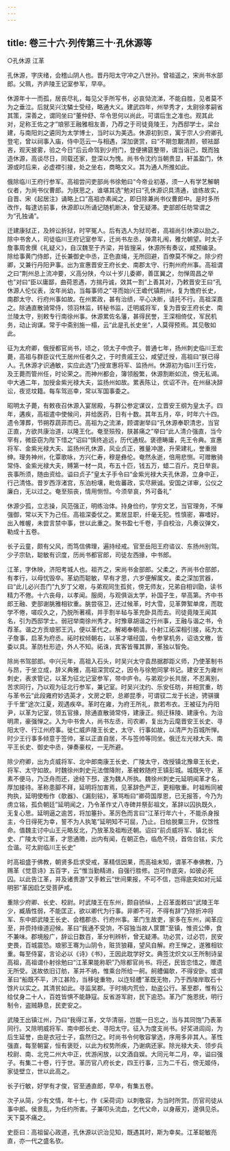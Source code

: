 ```yaml
---
---
---
```

title: 卷三十六·列传第三十·孔休源等
---

○孔休源  江革

孔休源，字庆绪，会稽山阴人也。晋丹阳太守冲之八世孙。曾祖遥之，宋尚书水部郎。父珮，齐庐陵王记室参军，早卒。

休源年十一而孤，居丧尽礼，每见父手所写书，必哀恸流涕，不能自胜，见者莫不为之垂泣。后就吴兴沈驎士受经，略通大义。建武四年，州举秀才，太尉徐孝嗣省其策，深善之，谓同坐曰“董仲舒、华令思何以尚此，可谓后生之准也。观其此对，足称王佐之才”琅邪王融雅相友善，乃荐之于司徒竟陵王，为西邸学士。梁台建，与南阳刘之遴同为太学博士，当时以为美选。休源初到京，寓于宗人少府卿孔登宅，曾以祠事入庙，侍中范云一与相遇，深加褒赏，曰“不期忽覯清颜，顿袪鄙吝，观天披雾，验之今日”后云命驾到少府门，登便拂筵整带，谓当诣己，既而独造休源，高谈尽日，同载还家，登深以为愧。尚书令沈约当朝贵显，轩盖盈门，休源或时后来，必虚襟引接，处之坐右，商略文义。其为通人所推如此。

俄除临川王府行参军。高祖尝问吏部尚书徐勉曰“今帝业初基，须一人有学艺解朝仪者，为尚书仪曹郎。为朕思之，谁堪其选”勉对曰“孔休源识具清通，谙练故实，自晋、宋《起居注》诵略上口”高祖亦素闻之，即日除兼尚书仪曹郎中。是时多所改作，每逮访前事，休源即以所诵记随机断决，曾无疑滞。吏部郎任昉常谓之为“孔独诵”。

迁建康狱正，及辨讼折狱，时罕冤人。后有选人为狱司者，高祖尚引休源以励之。除中书舍人，司徒临川王府记室参军，迁尚书左丞，弹肃礼闱，雅允朝望。时太子詹事周舍撰《礼疑义》，自汉魏至于齐梁，并皆搜采，休源所有奏议，咸预编录。除给事黄门侍郎，迁长兼御史中丞，正色直绳，无所回避，百僚莫不惮之。除少府卿，又兼行丹阳尹事。出为宣惠晋安王府长史、南郡太守、行荆州府州事。高祖谓之曰“荆州总上流冲要，义高分陕，今以十岁儿委卿，善匡翼之，勿惮周昌之举也”对曰“臣以庸鄙，曲荷恩遇，方揣丹诚，效其一割”上善其对，乃敕晋安王曰“孔休源人伦仪表，汝年尚幼，当每事师之”寻而始兴王嶦代镇荆州，复为憺府长史，南郡太守、行府州事如故。在州累政，甚有治绩，平心决断，请托不行。高祖深嘉之。除通直散骑常侍，领羽林监，转秘书监，迁明威将军，复为晋安王府长史、南兰陵太守，别敕专行南徐州事。休源累佐名藩，甚得民誉，王深相倚仗，军民机务，动止询谋。常于中斋别施一榻，云“此是孔长史坐”，人莫得预焉。其见敬如此。

征为太府卿，俄授都官尚书，顷之，领太子中庶子。普通七年，扬州刺史临川王宏薨，高祖与群臣议代王居州任者久之，于时贵戚王公，咸望迁授，高祖曰“朕已得人。孔休源才识通敏，实应此选”乃授宣惠将军、监扬州。休源初为临川王行佐，及王薨而管州任，时论荣之。而神州都会，簿领殷繁，休源割断如流，傍无私谒。中大通二年，加授金紫光禄大夫，监扬州如故。累表陈让，优诏不许。在州昼决辞讼，夜览坟籍。每车驾巡幸，常以军国事委之。

昭明太子薨，有敕夜召休源入宴居殿，与群公参定谋议，立晋安王纲为皇太子。四年，遘疾，高祖遣中使候问，并给医药，日有十数。其年五月，卒，时年六十四。遗令薄葬，节朔荐蔬菲而已。高祖为之流涕，顾谓谢举曰“孔休源奉职清忠，当官正直，方欲共康治道，以隆王化。奄至殒殁，朕甚痛之”举曰“此人清介强直，当今罕有，微臣窃为陛下惜之”诏曰“慎终追远，历代通规。褒德畴庸，先王令典。宣惠将军、金紫光禄大夫、监扬州孔休源，风业贞正，雅量冲邈，升荣建礼，誉重搢绅。理务神州，化覃歌咏，方兴仁寿，穆是彝伦。奄然永逝，倍用悲恻。可赠散骑常侍、金紫光禄大夫，赙第一材一具，布五十匹，钱五万，蜡二百斤。克日举哀。丧事所须，随由资给。谥曰贞子”皇太子手令曰“金紫光禄大夫孔休源，立身中正，行己清恪。昔岁西浮渚宫，东泊枌壤，毗佐蕃政，实尽厥诚。安国之详审，公仪之廉白，无以过之。奄至殒丧，情用恻怛。今须举哀，外可备礼”

休源少孤，立志操，风范强正，明练治体。持身俭约，学穷文艺，当官理务，不惮强御，常以天下为己任。高祖深委仗之。累居显职，纤毫无犯。性慎密，寡嗜好。出入帷幄，未尝言禁中事，世以此重之。聚书盈七千卷，手自校治，凡奏议弹文，勒成十五卷。

长子云童，颇有父风，而笃信佛理，遍持经戒。官至岳阳王府谘议、东扬州别驾。少子宗轨，聪敏有识度，历尚书都官郎，司徒左西掾，中书郎。

江革，字休映，济阳考城人也。祖齐之，宋尚书金部郎。父柔之，齐尚书仓部郎，有孝行，以母忧毁卒。革幼而聪敏，早有才思，六岁便解属文。柔之深加赏器，曰“此儿必兴吾门”九岁丁父艰，与弟观同生孤贫，傍无师友，兄弟自相训勖，读书精力不倦。十六丧母，以孝闻。服阕，与观俱诣太学，补国子生，举高第。齐中书郎王融、吏部谢朓雅相钦重。朓尝宿卫，还过候革，时大雪，见革弊絮单席，而耽学不倦，嗟叹久之，乃脱所著襦，并手割半毡与革充卧具而去。司徒竟陵王闻其名，引为西邸学士。弱冠举南徐州秀才。时豫章胡谐之行州事，王融与谐之书，令荐革。谐之方贡琅邪王汎，便以革代之。解褐奉朝请。仆射江祏深相引接，祏为太子詹事，启革为府丞。祏时权倾朝右，以革才堪经国，令参掌机务，诏诰文檄，皆委以具。革防杜形迹，外人不知。祏诛，宾客皆罹其罪，革独以智免。

除尚书驾部郎。中兴元年，高祖入石头，时吴兴太守袁昂据郡距义师，乃使革制书与昂，于坐立成，辞义典雅，高祖深赏叹之，因令与徐勉同掌书记。建安王为雍州刺史，表求管记，以革为征北记室参军，带中庐令。与弟观少长共居，不忍离别，苦求同行，乃以观为征北行参军，兼记室。时吴兴沈约、乐安任昉，并相赏重，昉与革书云“此段雍府妙选英才，文房之职，总卿昆季，可谓驭二龙于长途，骋骐骥于千里”途次江夏，观遇疾卒。革时在雍，为府王所礼，款若布衣。王被征为丹阳尹，以革为记室，领五官掾，除通直散骑常侍，建康正。频迁秣陵、建康令。为治明肃，豪强惮之。入为中书舍人，尚书左丞，司农卿，复出为云麾晋安王长史、寻阳太守、行江州府事。徙仁威庐陵王长史，太守、行事如故，以清严为百城所惮。时少王行事多倾意于签帅，革以正直自居，不与签帅等同坐。俄迁左光禄大夫、南平王长史、御史中丞，弹奏豪权，一无所避。

除少府卿，出为贞威将军、北中郎南康王长史、广陵太守，改授镇北豫章王长史，将军、太守如故。时魏徐州刺史元法僧降附，革被敕随府王镇彭城。城既失守，革素不便马，乃泛舟而还，途经下邳，遂为魏人所执。魏徐州刺史元延明闻革才名，厚加接待。革称患脚不拜，延明将加害焉，见革辞色严正，更相敬重。时祖暅同被拘执，延明使暅作《欹器》、《漏刻铭》，革骂暅曰“卿荷国厚恩，已无报答，今乃为虏立铭，孤负朝廷”延明闻之，乃令革作丈八寺碑并祭彭祖文，革辞以囚执既久，无复心思。延明逼之逾苦，将加箠扑。革厉色而言曰“江革行年六十，不能杀身报主，今日得死为幸，誓不为人执笔”延明知不可屈，乃止。日给脱粟三升，仅馀性命。值魏主讨中山王元略反北，乃放革及祖暅还朝。诏曰“前贞威将军、镇北长史、广陵太守江革，才思通赡，出内有闻，在朝正色，临危不挠，首佐台铉，实允佥谐。可太尉临川王长史”

时高祖盛于佛教，朝贤多启求受戒，革精信因果，而高祖未知，谓革不奉佛教，乃赐革《觉意诗》五百字，云“惟当勤精进，自强行胜修。岂可作底突，如彼必死囚。以此告江革，并及诸贵游”又手敕云“世间果报，不可不信，岂得底突如对元延明邪”革因启乞受菩萨戒。

重除少府卿、长史、校尉。时武陵王在东州，颇自骄纵，上召革面敕曰“武陵王年少，臧盾性弱，不能匡正，欲以卿代为行事。非卿不可，不得有辞”乃除折冲将军、东中郎武陵王长史、会稽郡丞、行府州事。革门生故吏，家多在东州，闻革应至，并赍持缘道迎候。革曰“我通不受饷，不容独当故人筐篚”至镇，惟资公俸，食不兼味。郡境殷广，辞讼日数百，革分判辨析，曾无疑滞。功必赏，过必罚，民安吏畏，百城震恐。琅邪王骞为山阴令，赃货狼藉，望风自解。府王惮之，遂雅相钦重。每至侍宴，言论必以《诗》《书》，王因此耽学好文。典签沈炽文以王所制诗呈高祖，高祖谓仆射徐勉曰“江革果能称职”乃除都官尚书。将还，民皆恋惜之，赠遗无所受。送故依旧订舫，革并不纳，惟乘台所给一舸。舸艚偏欹，不得安卧。或谓革曰“船既不平，济江甚险，当移徙重物，以迮轻艚”革既无物，乃于西陵岸取石十馀片以实之。其清贫如此。寻监吴郡。于时境内荒俭，劫盗公行。革至郡，惟有公给仗身二十人，百姓皆惧不能静寇。反省游军尉，民下逾恐。革乃广施恩抚，明行制令，盗贼静息，民吏安之。

武陵王出镇江州，乃曰“我得江革，文华清丽，岂能一日忘之，当与其同饱”乃表革同行。又除明威将军、南中郎长史、寻阳太守。征入为度支尚书。好奖进闾阎，为后生延誉，由是衣冠士子，翕然归之。时尚书令何敬容掌选，序用多非其人。革性强直，每至朝宴，恒有褒贬，以此为权势所疾，乃谢病还家。除光禄大夫、领步兵校尉、南、北兖二州大中正，优游闲放，以文酒自娱。大同元年二月，卒，谥曰强子。有集二十卷，行于世。革历官八府长史，四王行事，三为二千石，傍无姬侍，家徒壁立，世以此高之。

长子行敏，好学有才俊，官至通直郎，早卒，有集五卷。

次子从简，少有文情，年十七，作《采荷词》以刺敬容，为当时所赏。历官司徒从事中郎。侯景乱，为任约所害。子兼叩头流血，乞代父命，以身蔽刃，遂俱见杀。天下莫不痛之。

史臣曰：高祖留心政道，孔休源以识治见知，既遇其时，斯为幸矣。江革聪敏亮直，亦一代之盛名欤。


